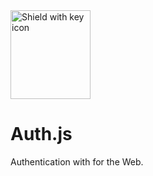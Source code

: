 <div className="flex flex-col justify-center">
  <div className="flex justify-center items-center my-16">
    <img
      src="/img/logo/logo-sm.webp"
      alt="Shield with key icon"
      className="mr-4"
      height="142"
      width="128"
    />
    <div className="flex flex-col gap-2">
      <h1 className="text-7xl font-bold">Auth.js</h1>
      <p className="text-2xl">Authentication with for the Web.</p>
    </div>
    <div className="btns">
    </div>
  </div>
</div>
